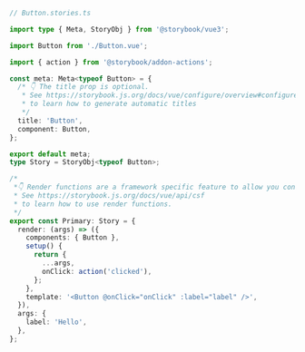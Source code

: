 ```ts
// Button.stories.ts

import type { Meta, StoryObj } from '@storybook/vue3';

import Button from './Button.vue';

import { action } from '@storybook/addon-actions';

const meta: Meta<typeof Button> = {
  /* 👇 The title prop is optional.
   * See https://storybook.js.org/docs/vue/configure/overview#configure-story-loading
   * to learn how to generate automatic titles
   */
  title: 'Button',
  component: Button,
};

export default meta;
type Story = StoryObj<typeof Button>;

/*
 *👇 Render functions are a framework specific feature to allow you control on how the component renders.
 * See https://storybook.js.org/docs/vue/api/csf
 * to learn how to use render functions.
 */
export const Primary: Story = {
  render: (args) => ({
    components: { Button },
    setup() {
      return {
        ...args,
        onClick: action('clicked'),
      };
    },
    template: '<Button @onClick="onClick" :label="label" />',
  }),
  args: {
    label: 'Hello',
  },
};
```
